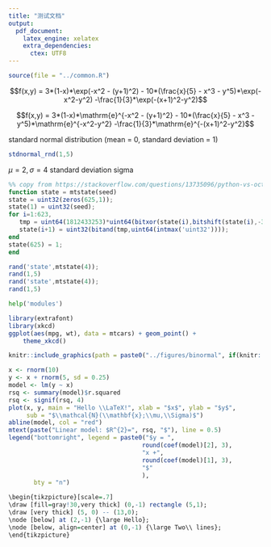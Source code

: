 ```yaml
---
title: "测试文档"
output: 
  pdf_document: 
    latex_engine: xelatex
    extra_dependencies:
      ctex: UTF8
---
```


```r
source(file = "../common.R")
```


$$f(x,y) = 3*(1-x)*\exp(-x^2 - (y+1)^2) 
- 10*(\frac{x}{5} - x^3 - y^5)*\exp(-x^2-y^2) 
-\frac{1}{3}*\exp(-(x+1)^2-y^2)$$

$$f(x,y) = 3*(1-x)*\mathrm{e}^{-x^2 - (y+1)^2}
- 10*(\frac{x}{5} - x^3 - y^5)*\mathrm{e}^{-x^2-y^2}
-\frac{1}{3}*\mathrm{e}^{-(x+1)^2-y^2}$$

 standard normal distribution (mean = 0, standard deviation = 1)

```octave
stdnormal_rnd(1,5)
```

$\mu = 2, \sigma = 4$ standard deviation sigma

```octave
%% copy from https://stackoverflow.com/questions/13735096/python-vs-octave-random-generator
function state = mtstate(seed)
state = uint32(zeros(625,1));
state(1) = uint32(seed);
for i=1:623,
   tmp = uint64(1812433253)*uint64(bitxor(state(i),bitshift(state(i),-30)))+i;
   state(i+1) = uint32(bitand(tmp,uint64(intmax('uint32'))));
end
state(625) = 1;
end

rand('state',mtstate(4));
rand(1,5)
rand('state',mtstate(4));
rand(1,5)
```


```python
help('modules')
```


```r
library(extrafont)
library(xkcd)
ggplot(aes(mpg, wt), data = mtcars) + geom_point() +
    theme_xkcd()
```


```r
knitr::include_graphics(path = paste0("../figures/binormal", if(knitr::is_latex_output()) ".pdf" else ".png"))
```



```r
x <- rnorm(10)
y <- x + rnorm(5, sd = 0.25)
model <- lm(y ~ x)
rsq <- summary(model)$r.squared
rsq <- signif(rsq, 4)
plot(x, y, main = "Hello \\LaTeX!", xlab = "$x$", ylab = "$y$", 
     sub = "$\\mathcal{N}(\\mathbf{x};\\mu,\\Sigma)$")
abline(model, col = "red")
mtext(paste("Linear model: $R^{2}=", rsq, "$"), line = 0.5)
legend("bottomright", legend = paste0("$y = ", 
                                     round(coef(model)[2], 3),
                                     "x +", 
                                     round(coef(model)[1], 3), 
                                     "$"
                                     ), 
       bty = "n")
```

```r
\begin{tikzpicture}[scale=.7]
\draw [fill=gray!30,very thick] (0,-1) rectangle (5,1);
\draw [very thick] (5, 0) -- (13,0);
\node [below] at (2,-1) {\large Hello};
\node [below, align=center] at (0,-1) {\large Two\\ lines};
\end{tikzpicture}
```